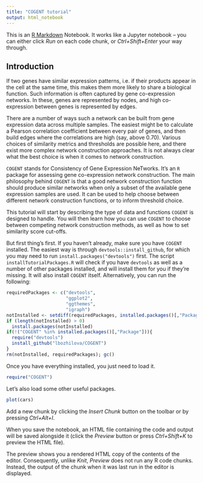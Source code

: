 ```yaml
---
title: "COGENT tutorial"
output: html_notebook
---
```


This is an [R Markdown](http://rmarkdown.rstudio.com) Notebook. It works like a Jupyter notebook -- you can either click *Run* on each code chunk, or *Ctrl+Shift+Enter* your way through.

## Introduction
If two genes have similar expression patterns, i.e. if their products appear in the cell at the same time, this makes them more likely to share a biological function. Such information is often captured by gene co-expression networks. In these, genes are represented by nodes, and high co-expression between genes is represented by edges.

There are a number of ways such a network can be built from gene expression data across multiple samples. The easiest might be to calculate a Pearson correlation coefficient between every pair of genes, and then build edges where the correlations are high (say, above 0.70). Various choices of similarity metrics and thresholds are possible here, and there exist more complex network construction approaches. It is not always clear what the best choice is when it comes to network construction.

`COGENT` stands for Consistency of Gene Expression NeTworks. It's an `R` package for assessing gene co-expression network construction. The main philosophy behind `COGENT` is that a good network construction function should produce similar networks when only a subset of the available gene expression samples are used. It can be used to help choose between different network construction functions, or to inform threshold choice.

This tutorial will start by describing the type of data and functions `COGENT` is designed to handle. You will then learn how you can use `COGENT` to choose between competing network construction methods, as well as how to set similarity score cut-offs.

But first thing's first. If you haven't already, make sure you have `COGENT` installed. The easiest way is through `devtools::install_github`, for which you may need to run `install.packages("devtools")` first. The script `installTutorialPackages.R` will check if you have `devtools` as well as a number of other packages installed, and will install them for you if they're missing. It will also install `COGENT` itself. Alternatively, you can run the following:
```r
requiredPackages <- c("devtools",
                      "ggplot2",
                      "ggthemes",
                      "igraph")
notInstalled <- setdiff(requiredPackages, installed.packages()[,"Package"])
if (length(notInstalled) > 0)
  install.packages(notInstalled)
if(!("COGENT" %in% installed.packages()[,"Package"])){
  require("devtools")
  install_github("lbozhilova/COGENT")
}
rm(notInstalled, requiredPackages); gc()
```
Once you have everything installed, you just need to load it.

```r
require("COGENT")
```

Let's also load some other useful packages. 


```r
plot(cars)
```

Add a new chunk by clicking the *Insert Chunk* button on the toolbar or by pressing *Ctrl+Alt+I*.

When you save the notebook, an HTML file containing the code and output will be saved alongside it (click the *Preview* button or press *Ctrl+Shift+K* to preview the HTML file).

The preview shows you a rendered HTML copy of the contents of the editor. Consequently, unlike *Knit*, *Preview* does not run any R code chunks. Instead, the output of the chunk when it was last run in the editor is displayed.

